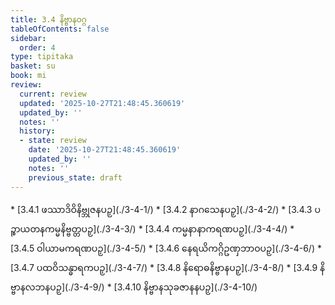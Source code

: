 ```yaml
---
title: 3.4 နိဗ္ဗာနဝဂ္ဂ
tableOfContents: false
sidebar:
  order: 4
type: tipitaka
basket: su
book: mi
review:
  current: review
  updated: '2025-10-27T21:48:45.360619'
  updated_by: ''
  notes: ''
  history:
  - state: review
    date: '2025-10-27T21:48:45.360619'
    updated_by: ''
    notes: ''
    previous_state: draft
---
```



<ReviewStatus review={frontmatter.review} showDetails={true} />

<HypothesisAnnotation frontmatter={frontmatter} />

<DynamicBreadcrumb />



<TableOfContents book="mi" section="3.4">
* [3.4.1 ဖဿာဒိဝိနိဗ္ဘုဇနပဉှ](./3-4-1/)
* [3.4.2 နာဂသေနပဉှ](./3-4-2/)
* [3.4.3 ပဉ္စာယတနကမ္မနိဗ္ဗတ္တပဉှ](./3-4-3/)
* [3.4.4 ကမ္မနာနာကရဏပဉှ](./3-4-4/)
* [3.4.5 ဝါယာမကရဏပဉှ](./3-4-5/)
* [3.4.6 နေရယိကဂ္ဂိဥဏှဘာဝပဉှ](./3-4-6/)
* [3.4.7 ပထဝိသန္ဓာရကပဉှ](./3-4-7/)
* [3.4.8 နိရောဓနိဗ္ဗာနပဉှ](./3-4-8/)
* [3.4.9 နိဗ္ဗာနလဘနပဉှ](./3-4-9/)
* [3.4.10 နိဗ္ဗာနသုခဇာနနပဉှ](./3-4-10/)
</TableOfContents>